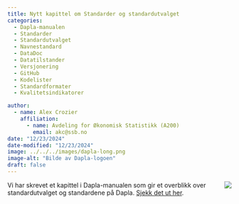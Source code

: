 ```yaml
---
title: Nytt kapittel om Standarder og standardutvalget
categories:
  - Dapla-manualen
  - Standarder
  - Standardutvalget
  - Navnestandard
  - DataDoc
  - Datatilstander
  - Versjonering
  - GitHub
  - Kodelister
  - Standardformater
  - Kvalitetsindikatorer

author:
  - name: Alex Crozier
    affiliation: 
      - name: Avdeling for Økonomisk Statistikk (A200)
        email: akc@ssb.no
date: "12/23/2024"
date-modified: "12/23/2024"
image: ../../../images/dapla-long.png
image-alt: "Bilde av Dapla-logoen"
draft: false
---
```


![](../../../images/dapla-long.png){style="max-width: 40%; float: right;" fig-alt="Dapla logo"}
Vi har skrevet et kapittel i Dapla-manualen som gir et overblikk over standardutvalget og standardene på Dapla. [Sjekk det ut her](../../../statistikkere/standarder.qmd). 

